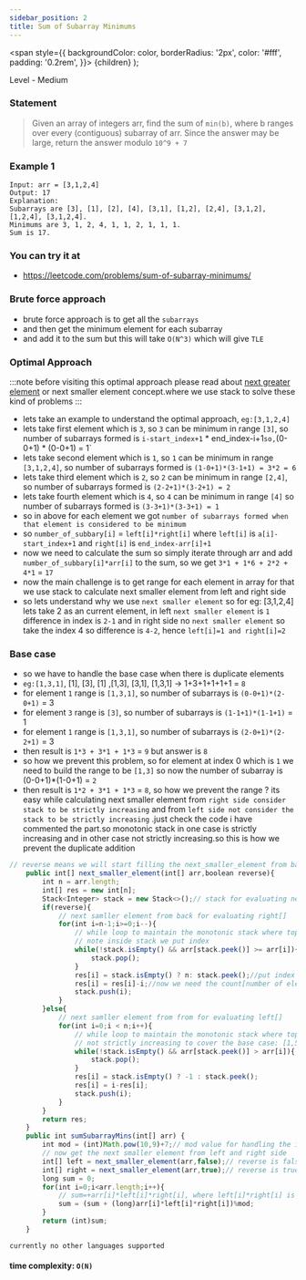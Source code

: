 ```yaml
---
sidebar_position: 2
title: Sum of Subarray Minimums 
---
```



  <span
    style={{
      backgroundColor: color,
      borderRadius: '2px',
      color: '#fff',
      padding: '0.2rem',
    }}>
    {children}
  </span>
);

Level - <Highlight color="#fece2f">Medium</Highlight>

### Statement

> Given an array of integers arr, find the sum of `min(b)`, where b ranges over every (contiguous) subarray of arr. Since the answer may be large, return the answer modulo `10^9 + 7`

### Example 1
```
Input: arr = [3,1,2,4]
Output: 17
Explanation: 
Subarrays are [3], [1], [2], [4], [3,1], [1,2], [2,4], [3,1,2], [1,2,4], [3,1,2,4]. 
Minimums are 3, 1, 2, 4, 1, 1, 2, 1, 1, 1.
Sum is 17.

```

### You can try it at

- https://leetcode.com/problems/sum-of-subarray-minimums/

### Brute force approach

- brute force approach is to get all the `subarrays`
- and then get the minimum element for each subarray
- and add it to the sum but this will take `O(N^3)` which will give `TLE`

### Optimal Approach


:::note
before visiting this optimal approach please read about [next greater element](./next_greater_element.mdx) or next smaller element concept.where we use stack to solve these kind of problems
:::

- lets take an example to understand the optimal approach, `eg:[3,1,2,4]`
- lets take first element which is `3`, so `3` can be minimum in range `[3]`, so number of subarrays formed is `i-start_index+1` * end_index-i+1` so, `(0-0+1) * (0-0+1) = 1`
- lets take second element which is `1`, so `1` can be minimum in range `[3,1,2,4]`, so number of subarrays formed is `(1-0+1)*(3-1+1) = 3*2 = 6`
- lets take third element which is `2`, so `2` can be minimum in range `[2,4]`, so number of subarrays formed is `(2-2+1)*(3-2+1) = 2`
- lets take fourth element which is `4`, so `4` can be minimum in range `[4]` so number of subarrays formed is `(3-3+1)*(3-3+1) = 1`
- so in above for each element we got `number of subarrays formed when that element is considered to be minimum`
- so `number_of_subbary[i]` = `left[i]*right[i]` where `left[i]` is `a[i]-start_index+1` and `right[i]` is `end_index-arr[i]+1`
- now we need to calculate the sum so simply iterate through arr and add `number_of_subbary[i]*arr[i]` to the sum, so we get `3*1 + 1*6 + 2*2 + 4*1` = `17`
- now the main challenge is to get range for each element in array for that we use stack to calculate next smaller element from left and right side
- so lets understand why we use `next smaller element` so for eg: [3,1,2,4] lets take 2 as an current element, in left `next smaller element` is `1` difference in index is `2-1` and in right side no `next smaller element` so take the index 4 so difference is `4-2`, hence `left[i]=1 and right[i]=2`

### Base case

- so we have to handle the base case when there is duplicate elements
- `eg:[1,3,1]`, [1], [3], [1] ,[1,3], [3,1], [1,3,1] -> 1+3+1+1+1+1 = `8`
- for element `1` range is `[1,3,1]`, so number of subarrays is `(0-0+1)*(2-0+1)` = 3
- for element `3` range is `[3]`, so number of subarrays is `(1-1+1)*(1-1+1)` = 1
- for element `1` range is `[1,3,1]`, so number of subarrays is `(2-0+1)*(2-2+1)` = 3
- then result is `1*3 + 3*1 + 1*3` = `9` but answer is `8`
- so how we prevent this problem, so for element at index 0 which is `1` we need to build the range to be `[1,3]` so now the number of subarray is (0-0+1)*(1-0+1) = `2`
- then result is `1*2 + 3*1 + 1*3` = `8`, so how we prevent the range ? its easy while calculating next smaller element from `right side consider stack to be strictly increasing` and from `left side not consider the stack to be strictly increasing` .just check the code i have commented the part.so monotonic stack in one case is strictly increasing and in other case not strictly increasing.so this is how we prevent the duplicate addition



<Tabs>
<TabItem value="java" label="Java">

```js
// reverse means we will start filling the next_smaller_element from back
    public int[] next_smaller_element(int[] arr,boolean reverse){
        int n = arr.length;
        int[] res = new int[n];
        Stack<Integer> stack = new Stack<>();// stack for evaluating next smaller element conatins index
        if(reverse){
            // next samller element from back for evaluating right[]
            for(int i=n-1;i>=0;i--){
                // while loop to maintain the monotonic stack where top should be bigger - strictly increasing
                // note inside stack we put index
                while(!stack.isEmpty() && arr[stack.peek()] >= arr[i]){
                    stack.pop();
                }
                res[i] = stack.isEmpty() ? n: stack.peek();//put index of next smaller element
                res[i] = res[i]-i;//now we need the count[number of element between current element and next smaller element] so next_smaller_element_index - current index
                stack.push(i);
            }
        }else{
            // next samller element from from for evaluating left[]
            for(int i=0;i < n;i++){
                // while loop to maintain the monotonic stack where top should be bigger - not strictly increasing
                // not strictly increasing to cover the base case: [1,5,1] where array elements are not unique
                while(!stack.isEmpty() && arr[stack.peek()] > arr[i]){
                    stack.pop();
                }
                res[i] = stack.isEmpty() ? -1 : stack.peek();
                res[i] = i-res[i];
                stack.push(i);
            }
        }
        return res;
    }
    public int sumSubarrayMins(int[] arr) {
        int mod = (int)Math.pow(10,9)+7;// mod value for handling the int overflow
        // now get the next smaller element from left and right side
        int[] left = next_smaller_element(arr,false);// reverse is false
        int[] right = next_smaller_element(arr,true);// reverse is true
        long sum = 0;
        for(int i=0;i<arr.length;i++){
            // sum=+arr[i]*left[i]*right[i], where left[i]*right[i] is the number of subarray formed where arr[i] is minimum
            sum = (sum + (long)arr[i]*left[i]*right[i])%mod;
        }
        return (int)sum;
    }

```

</TabItem>

<TabItem value="other" label="Other">

```
currently no other languages supported
```

</TabItem>

</Tabs>

#### time complexity: `O(N)`